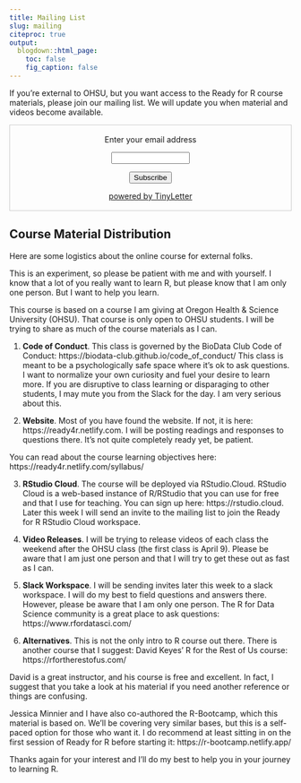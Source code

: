 ```yaml
---
title: Mailing List
slug: mailing
citeproc: true
output:
  blogdown::html_page:
    toc: false
    fig_caption: false
---
```


If you're external to OHSU, but you want access to the Ready for R course materials, please join our mailing list. We will update you when material and videos become available.

 <form style="border:1px solid #ccc;padding:3px;text-align:center;" action="https://tinyletter.com/ready4r" method="post" target="popupwindow" onsubmit="window.open('https://tinyletter.com/ready4r', 'popupwindow', 'scrollbars=yes,width=800,height=600');return true"><p><label for="tlemail">Enter your email address</label></p><p><input type="text" style="width:140px" name="email" id="tlemail" /></p><input type="hidden" value="1" name="embed"/><input type="submit" value="Subscribe" /><p><a href="https://tinyletter.com" target="_blank">powered by TinyLetter</a></p></form>
 
## Course Material Distribution
 
Here are some logistics about the online course for external folks.

This is an experiment, so please be patient with me and with yourself. I know that a lot of you really want to learn R, but please know that I am only one person. But I want to help you learn.

This course is based on a course I am giving at Oregon Health & Science University (OHSU). That course is only open to OHSU students. I will be trying to share as much of the course materials as I can.

1. **Code of Conduct**. This class is governed by the BioData Club Code of Conduct: https://biodata-club.github.io/code_of_conduct/  This class is meant to be a psychologically safe space where it’s ok to ask questions. I want to normalize your own curiosity and fuel your desire to learn more. If you are disruptive to class learning or disparaging to other students, I may mute you from the Slack for the day. I am very serious about this.

2. **Website**. Most of you have found the website. If not, it is here: https://ready4r.netlify.com. I will be posting readings and responses to questions there. It's not quite completely ready yet, be patient.

You can read about the course learning objectives here: https://ready4r.netlify.com/syllabus/

3. **RStudio Cloud**. The course will be deployed via RStudio.Cloud. RStudio Cloud is a web-based instance of R/RStudio that you can use for free and that I use for teaching. You can sign up here: https://rstudio.cloud. Later this week I will send an invite to the mailing list to join the Ready for R RStudio Cloud workspace.

4. **Video Releases**. I will be trying to release videos of each class the weekend after the OHSU class (the first class is April 9). Please be aware that I am just one person and that I will try to get these out as fast as I can.

5. **Slack Workspace**. I will be sending invites later this week to a slack workspace. I will do my best to field questions and answers there. However, please be aware that I am only one person. The R for Data Science community is a great place to ask questions: https://www.rfordatasci.com/ 

6. **Alternatives**. This is not the only intro to R course out there. There is another course that I suggest: David Keyes' R for the Rest of Us course: https://rfortherestofus.com/ 

David is a great instructor, and his course is free and excellent. In fact, I suggest that you take a look at his material if you need another reference or things are confusing. 

Jessica Minnier and I have also co-authored the R-Bootcamp, which this material is based on. We'll be covering very similar bases, but this is a self-paced option for those who want it. I do recommend at least sitting in on the first session of Ready for R before starting it: https://r-bootcamp.netlify.app/

Thanks again for your interest and I'll do my best to help you in your journey to learning R.

